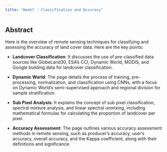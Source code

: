 ```yaml
---
title: "Week7 - Classification and Accuracy"
---
```


## Abstract

Here is the overview of remote sensing techniques for classifying and assessing the accuracy of land cover data. Here are the key points:

-   **Landcover Classification**: It discusses the use of pre-classified data sources like GlobeLand30, ESA’s CCI, Dynamic World, MODIS, and Google building data for landcover classification.

-   **Dynamic World**: The page details the process of training, pre-processing, normalization, and classification using CNNs, with a focus on Dynamic World’s semi-supervised approach and regional division for sample stratification.

-   **Sub Pixel Analysis**: It explains the concept of sub pixel classification, spectral mixture analysis, and linear spectral unmixing, including mathematical formulas for calculating the proportion of landcover per pixel.

-   **Accuracy Assessment**: The page outlines various accuracy assessment methods in remote sensing, such as producer’s accuracy, user’s accuracy, overall accuracy, and the Kappa coefficient, along with their definitions and significance.
